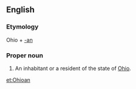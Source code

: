 ==English==

===Etymology===
Ohio + [[-an]]

===Proper noun===
{{en-proper noun|Ohioans}}

# An inhabitant or a resident of the state of [[Ohio]].

[[et:Ohioan]]